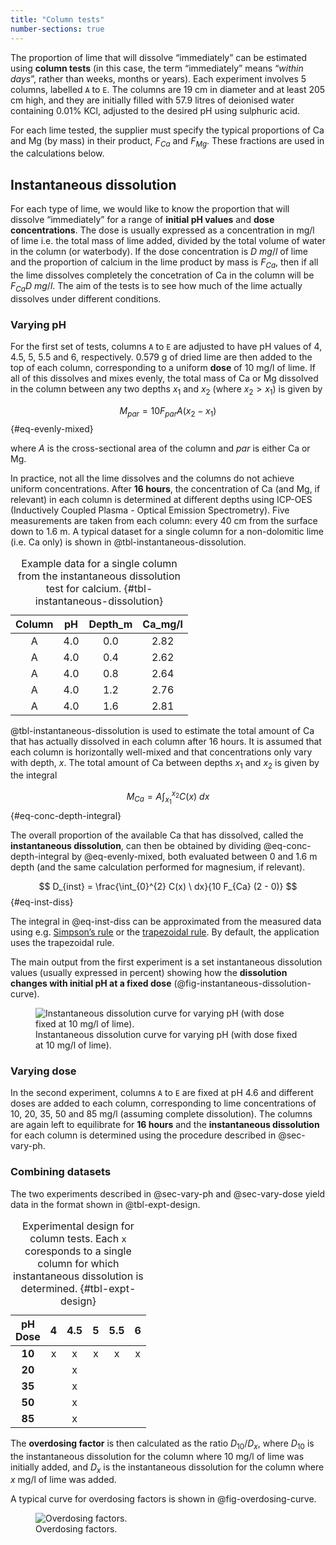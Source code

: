 ```yaml
---
title: "Column tests"
number-sections: true
---
```


The proportion of lime that will dissolve "immediately" can be estimated using **column tests** (in this case, the term "immediately" means "*within days*", rather than weeks, months or years). Each experiment involves 5 columns, labelled `A` to `E`. The columns are 19 cm in diameter and at least 205 cm high, and they are initially filled with 57.9 litres of deionised water containing 0.01% KCl, adjusted to the desired pH using sulphuric acid.

For each lime tested, the supplier must specify the typical proportions of Ca and Mg (by mass) in their product, $F_{Ca}$ and $F_{Mg}$. These fractions are used in the calculations below.

## Instantaneous dissolution {#sec-instant-dissolution}

For each type of lime, we would like to know the proportion that will dissolve "immediately" for a range of **initial pH values** and **dose concentrations**. The dose is usually expressed as a concentration in mg/l of lime i.e. the total mass of lime added, divided by the total volume of water in the column (or waterbody). If the dose concentration is $D \ mg/l$ of lime and the proportion of calcium in the lime product by mass is $F_{Ca}$, then if all the lime dissolves completely the concetration of Ca in the column will be $F_{Ca} D \ mg/l$. The aim of the tests is to see how much of the lime actually dissolves under different conditions.

### Varying pH {#sec-vary-ph}

For the first set of tests, columns `A` to `E` are adjusted to have pH values of 4, 4.5, 5, 5.5 and 6, respectively. 0.579 g of dried lime are then added to the top of each column, corresponding to a uniform **dose** of 10 mg/l of lime. If all of this dissolves and mixes evenly, the total mass of Ca or Mg dissolved in the column between any two depths $x_1$ and $x_2$ (where $x_2 > x_1$) is given by

$$
M_{par} = 10 F_{par} A (x_2 - x_1)
$$ {#eq-evenly-mixed}

where $A$ is the cross-sectional area of the column and $par$ is either Ca or Mg. 

In practice, not all the lime dissolves and the columns do not achieve uniform concentrations. After **16 hours**, the concentration of Ca (and Mg, if relevant) in each column is determined at different depths using ICP-OES (Inductively Coupled Plasma - Optical Emission Spectrometry). Five measurements are taken from each column: every 40 cm from the surface down to 1.6 m. A typical dataset for a single column for a non-dolomitic lime (i.e. Ca only) is shown in @tbl-instantaneous-dissolution.

| **Column** | **pH** | **Depth_m** | **Ca_mg/l** |
|:----------:|:------:|:-----------:|:-----------:|
|      A     |    4.0 |         0.0 |        2.82 |
|      A     |    4.0 |         0.4 |        2.62 |
|      A     |    4.0 |         0.8 |        2.64 |
|      A     |    4.0 |         1.2 |        2.76 |
|      A     |    4.0 |         1.6 |        2.81 |

: Example data for a single column from the instantaneous dissolution test for calcium. {#tbl-instantaneous-dissolution}

@tbl-instantaneous-dissolution is used to estimate the total amount of Ca that has actually dissolved in each column after 16 hours. It is assumed that each column is horizontally well-mixed and that concentrations only vary with depth, $x$. The total amount of Ca between depths $x_1$ and $x_2$ is given by the integral

$$
M_{Ca} = A \int_{x_1}^{x_2} C(x) \ dx
$$ {#eq-conc-depth-integral}

The overall proportion of the available Ca that has dissolved, called the **instantaneous dissolution**, can then be obtained by dividing @eq-conc-depth-integral by @eq-evenly-mixed, both evaluated between 0 and 1.6 m depth (and the same calculation performed for magnesium, if relevant).

$$
D_{inst} = \frac{\int_{0}^{2} C(x) \ dx}{10 F_{Ca} (2 - 0)}
$$ {#eq-inst-diss}

The integral in @eq-inst-diss can be approximated from the measured data using e.g. [Simpson's rule](https://en.wikipedia.org/wiki/Simpson%27s_rule) or the [trapezoidal rule](https://en.wikipedia.org/wiki/Trapezoidal_rule). By default, the application uses the trapezoidal rule.

The main output from the first experiment is a set instantaneous dissolution values (usually expressed in percent) showing how the **dissolution changes with initial pH at a fixed dose** (@fig-instantaneous-dissolution-curve).

![Instantaneous dissolution curve for varying pH (with dose fixed at 10 mg/l of lime).](./images/instantaneous_dissolution_example.png){#fig-instantaneous-dissolution-curve}

### Varying dose {#sec-vary-dose}

In the second experiment, columns `A` to `E` are fixed at pH 4.6 and different doses are added to each column, corresponding to lime concentrations of 10, 20, 35, 50 and 85 mg/l (assuming complete dissolution). The columns are again left to equilibrate for **16 hours** and the **instantaneous dissolution** for each column is determined using the procedure described in @sec-vary-ph. 

### Combining datasets {#sec-combining}

The two experiments described in @sec-vary-ph and @sec-vary-dose yield data in the format shown in @tbl-expt-design. 

| **pH**<br>**Dose** | **4** | **4.5** | **5** | **5.5** | **6** |
|:------------------:|:-----:|:-------:|:-----:|:-------:|:-----:|
|       **10**       |   x   |    x    |   x   |    x    |   x   |
|       **20**       |       |    x    |       |         |       |
|       **35**       |       |    x    |       |         |       |
|       **50**       |       |    x    |       |         |       |
|       **85**       |       |    x    |       |         |       |

: Experimental design for column tests. Each `x` coresponds to a single column for which instantaneous dissolution is determined. {#tbl-expt-design}

The **overdosing factor** is then calculated as the ratio $D_{10} / D_{x}$, where $D_{10}$ is the instantaneous dissolution for the column where 10 mg/l of lime was initially added, and $D_{x}$ is the instantaneous dissolution for the column where $x$ mg/l of lime was added.

A typical curve for overdosing factors is shown in @fig-overdosing-curve.

![Overdosing factors.](./images/overdosing_example.png){#fig-overdosing-curve}

